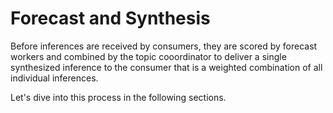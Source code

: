 # Forecast and Synthesis

Before inferences are received by consumers, they are scored by forecast workers and combined by the topic cooordinator to deliver a single synthesized inference to the consumer that is a weighted combination of all individual inferences. 

Let's dive into this process in the following sections.